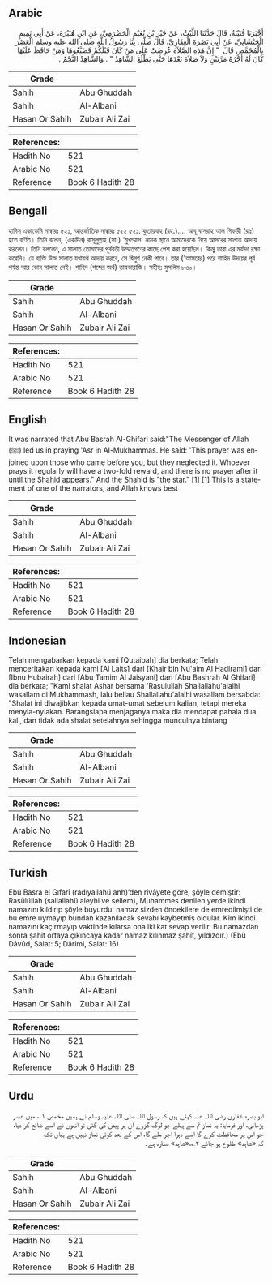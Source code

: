 ## Arabic


<div dir="rtl" lang="ar" style={{fontSize:'larger',backgroundColor:'#f8f9fa',padding:20}}>
أَخْبَرَنَا قُتَيْبَةُ، قَالَ حَدَّثَنَا اللَّيْثُ، عَنْ خَيْرِ بْنِ نُعَيْمٍ الْحَضْرَمِيِّ، عَنِ ابْنِ هُبَيْرَةَ، عَنْ أَبِي تَمِيمٍ الْجَيْشَانِيِّ، عَنْ أَبِي بَصْرَةَ الْغِفَارِيِّ، قَالَ صَلَّى بِنَا رَسُولُ اللَّهِ صلى الله عليه وسلم الْعَصْرَ بِالْمُخَمَّصِ قَالَ ‏ "‏ إِنَّ هَذِهِ الصَّلاَةَ عُرِضَتْ عَلَى مَنْ كَانَ قَبْلَكُمْ فَضَيَّعُوهَا وَمَنْ حَافَظَ عَلَيْهَا كَانَ لَهُ أَجْرُهُ مَرَّتَيْنِ وَلاَ صَلاَةَ بَعْدَهَا حَتَّى يَطْلُعَ الشَّاهِدُ ‏"‏ ‏.‏ وَالشَّاهِدُ النَّجْمُ ‏.‏
</div>
<div style={{backgroundColor:'#f8f9fa',padding:20, marginBottom: 10}}><table> <thead> <tr> <th>Grade</th> <th></th> </tr> </thead> <tbody> <tr><td>Sahih</td><td>Abu Ghuddah</td></tr><tr><td>Sahih</td><td>Al-Albani</td></tr><tr><td>Hasan Or Sahih</td><td>Zubair Ali Zai</td></tr></tbody></table><table> <thead> <tr> <th>References:</th> <th></th> </tr> </thead> <tbody><tr><td>Hadith No</td><td>521</td></tr><tr><td>Arabic No</td><td>521</td></tr><tr><td>Reference</td><td>Book 6 Hadith 28</td></tr></tbody></table></div>

## Bengali


<div dir="ltr" lang="bn" style={{fontSize:'larger',backgroundColor:'#f8f9fa',padding:20}}>
হাদিস একাডেমি নাম্বারঃ ৫২১, আন্তর্জাতিক নাম্বারঃ ৫২২ ৫২১. কুতায়বাহ (রহ.)…. আবূ বাসরাহ আল গিফারী (রাঃ) হতে বর্ণিত। তিনি বলেন, (একদিন) রাসূলুল্লাহ (সা.) ‘মুখম্মাস' নামক স্থানে আমাদেরকে নিয়ে আসরের সালাত আদায় করলেন। তিনি বললেন, এ সালাত তোমাদের পূর্ববতী উম্মতগণের কাছে পেশ করা হয়েছিল। কিন্তু তারা এর মর্যাদা রক্ষা করেনি। যে ব্যক্তি উক্ত সালাত যথাযথ আদায় করবে, সে দ্বিগুণ নেকী পাবে। তার ('আসরের) পরে শাহিদ উদয়ের পূর্ব পর্যন্ত আর কোন সালাত নেই। শাহিদ (শব্দের অর্থ) তারকারাজি। সহীহ: মুসলিম ৮৩০।
</div>
<div style={{backgroundColor:'#f8f9fa',padding:20, marginBottom: 10}}><table> <thead> <tr> <th>Grade</th> <th></th> </tr> </thead> <tbody> <tr><td>Sahih</td><td>Abu Ghuddah</td></tr><tr><td>Sahih</td><td>Al-Albani</td></tr><tr><td>Hasan Or Sahih</td><td>Zubair Ali Zai</td></tr></tbody></table><table> <thead> <tr> <th>References:</th> <th></th> </tr> </thead> <tbody><tr><td>Hadith No</td><td>521</td></tr><tr><td>Arabic No</td><td>521</td></tr><tr><td>Reference</td><td>Book 6 Hadith 28</td></tr></tbody></table></div>

## English


<div dir="ltr" lang="en" style={{fontSize:'larger',backgroundColor:'#f8f9fa',padding:20}}>
It was narrated that Abu Basrah Al-Ghifari said:"The Messenger of Allah (ﷺ) led us in praying 'Asr in Al-Mukhammas. He said: 'This prayer was enjoined upon those who came before you, but they neglected it. Whoever prays it regularly will have a two-fold reward, and there is no prayer after it until the Shahid appears." And the Shahid is "the star." [1] [1] This is a statement of one of the narrators, and Allah knows best
</div>
<div style={{backgroundColor:'#f8f9fa',padding:20, marginBottom: 10}}><table> <thead> <tr> <th>Grade</th> <th></th> </tr> </thead> <tbody> <tr><td>Sahih</td><td>Abu Ghuddah</td></tr><tr><td>Sahih</td><td>Al-Albani</td></tr><tr><td>Hasan Or Sahih</td><td>Zubair Ali Zai</td></tr></tbody></table><table> <thead> <tr> <th>References:</th> <th></th> </tr> </thead> <tbody><tr><td>Hadith No</td><td>521</td></tr><tr><td>Arabic No</td><td>521</td></tr><tr><td>Reference</td><td>Book 6 Hadith 28</td></tr></tbody></table></div>

## Indonesian


<div dir="ltr" lang="id" style={{fontSize:'larger',backgroundColor:'#f8f9fa',padding:20}}>
Telah mengabarkan kepada kami [Qutaibah] dia berkata; Telah menceritakan kepada kami [Al Laits] dari [Khair bin Nu'aim Al Hadlrami] dari [Ibnu Hubairah] dari [Abu Tamim Al Jaisyani] dari [Abu Bashrah Al Ghifari] dia berkata; "Kami shalat Ashar bersama 'Rasulullah Shallallahu'alaihi wasallam di Mukhammash, lalu beliau Shallallahu'alaihi wasallam bersabda: "Shalat ini diwajibkan kepada umat-umat sebelum kalian, tetapi mereka menyia-nyiakan. Barangsiapa menjaganya maka dia mendapat pahala dua kali, dan tidak ada shalat setelahnya sehingga munculnya bintang
</div>
<div style={{backgroundColor:'#f8f9fa',padding:20, marginBottom: 10}}><table> <thead> <tr> <th>Grade</th> <th></th> </tr> </thead> <tbody> <tr><td>Sahih</td><td>Abu Ghuddah</td></tr><tr><td>Sahih</td><td>Al-Albani</td></tr><tr><td>Hasan Or Sahih</td><td>Zubair Ali Zai</td></tr></tbody></table><table> <thead> <tr> <th>References:</th> <th></th> </tr> </thead> <tbody><tr><td>Hadith No</td><td>521</td></tr><tr><td>Arabic No</td><td>521</td></tr><tr><td>Reference</td><td>Book 6 Hadith 28</td></tr></tbody></table></div>

## Turkish


<div dir="ltr" lang="tr" style={{fontSize:'larger',backgroundColor:'#f8f9fa',padding:20}}>
Ebû Basra el Gıfarî (radıyallahü anh)’den rivâyete göre, şöyle demiştir: Rasûlüllah (sallallahü aleyhi ve sellem), Muhammes denilen yerde ikindi namazını kıldırıp şöyle buyurdu: namaz sizden öncekilere de emredilmişti de bu emre uymayıp bundan kazanılacak sevabı kaybetmiş oldular. Kim ikindi namazını kaçırmayıp vaktinde kılarsa ona iki kat sevap verilir. Bu namazdan sonra şahit ortaya çıkıncaya kadar namaz kılınmaz şahit, yıldızdır.) (Ebû Dâvûd, Salat: 5; Dârimi, Salat: 16)
</div>
<div style={{backgroundColor:'#f8f9fa',padding:20, marginBottom: 10}}><table> <thead> <tr> <th>Grade</th> <th></th> </tr> </thead> <tbody> <tr><td>Sahih</td><td>Abu Ghuddah</td></tr><tr><td>Sahih</td><td>Al-Albani</td></tr><tr><td>Hasan Or Sahih</td><td>Zubair Ali Zai</td></tr></tbody></table><table> <thead> <tr> <th>References:</th> <th></th> </tr> </thead> <tbody><tr><td>Hadith No</td><td>521</td></tr><tr><td>Arabic No</td><td>521</td></tr><tr><td>Reference</td><td>Book 6 Hadith 28</td></tr></tbody></table></div>

## Urdu


<div dir="rtl" lang="ur" style={{fontSize:'larger',backgroundColor:'#f8f9fa',padding:20}}>
ابو بصرہ غفاری رضی اللہ عنہ کہتے ہیں کہ رسول اللہ صلی اللہ علیہ وسلم نے ہمیں مخمص ۱؎ میں عصر پڑھائی، اور فرمایا: یہ نماز تم سے پہلے جو لوگ گزرے ان پر پیش کی گئی تو انہوں نے اسے ضائع کر دیا، جو اس پر محافظت کرے گا اسے دہرا اجر ملے گا، اس کے بعد کوئی نماز نہیں ہے یہاں تک کہ «شاہد» طلوع ہو جائے ۲؎،«شاہد» ستارہ ہے۔
</div>
<div style={{backgroundColor:'#f8f9fa',padding:20, marginBottom: 10}}><table> <thead> <tr> <th>Grade</th> <th></th> </tr> </thead> <tbody> <tr><td>Sahih</td><td>Abu Ghuddah</td></tr><tr><td>Sahih</td><td>Al-Albani</td></tr><tr><td>Hasan Or Sahih</td><td>Zubair Ali Zai</td></tr></tbody></table><table> <thead> <tr> <th>References:</th> <th></th> </tr> </thead> <tbody><tr><td>Hadith No</td><td>521</td></tr><tr><td>Arabic No</td><td>521</td></tr><tr><td>Reference</td><td>Book 6 Hadith 28</td></tr></tbody></table></div>